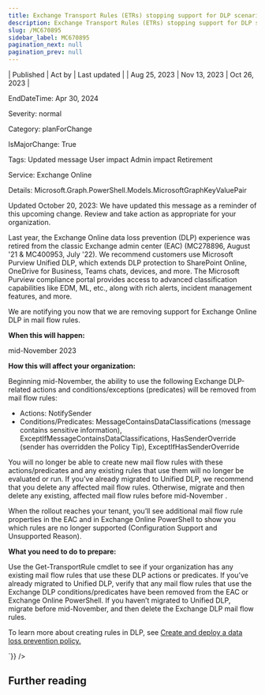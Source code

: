 ```yaml
---
title: Exchange Transport Rules (ETRs) stopping support for DLP scenarios
description: Exchange Transport Rules (ETRs) stopping support for DLP scenarios
slug: /MC670895
sidebar_label: MC670895
pagination_next: null
pagination_prev: null
---
```



| Published | Act by | Last updated |
| Aug 25, 2023 | Nov 13, 2023 | Oct 26, 2023 |

EndDateTime: Apr 30, 2024

Severity: normal

Category: planForChange

IsMajorChange: True

Tags: Updated message User impact Admin impact Retirement

Service: Exchange Online

Details: Microsoft.Graph.PowerShell.Models.MicrosoftGraphKeyValuePair

<div dangerouslySetInnerHTML={{__html:`
<p>Updated October 20, 2023: We have updated this message as a reminder of this upcoming change. Review and take action as appropriate for your organization.</p><p>Last year, the Exchange Online data loss prevention (DLP) experience was retired from the classic Exchange admin center (EAC) (MC278896, August '21 &amp; MC400953, July '22). We recommend customers use Microsoft Purview Unified DLP, which extends DLP protection to SharePoint Online, OneDrive for Business, Teams chats, devices, and more. The Microsoft Purview compliance portal provides access to advanced classification capabilities like EDM, ML, etc., along with rich alerts, incident management features, and more. 
</p><p>We are notifying you now that we are removing support for Exchange Online DLP in mail flow rules.
</p><p><b>When this will happen:</b></p><p>mid-November 2023</p><p><b>How this will affect your organization:</b>
</p><p>Beginning mid-November, the ability to use the following Exchange DLP-related actions and conditions/exceptions (predicates) will be removed from mail flow rules:
</p><ul><li>Actions: NotifySender
</li><li>Conditions/Predicates: MessageContainsDataClassifications (message contains sensitive information), ExceptIfMessageContainsDataClassifications, HasSenderOverride (sender has overridden the Policy Tip), ExceptIfHasSenderOverride
</li></ul><p>You will no longer be able to create new mail flow rules with these actions/predicates and any existing rules that use them will no longer be evaluated or run. If you’ve already migrated to Unified DLP, we recommend that you delete any affected mail flow rules. Otherwise, migrate and then delete any existing, affected mail flow rules before mid-November .
</p><p>When the rollout reaches your tenant, you’ll see additional mail flow rule properties in the EAC and in Exchange Online PowerShell to show you which rules are no longer supported (Configuration Support and Unsupported Reason).
</p><p><b>What you need to do to prepare:</b>
</p><p>Use the Get-TransportRule cmdlet to see if your organization has any existing mail flow rules that use these DLP actions or predicates. If you’ve already migrated to Unified DLP, verify that any mail flow rules that use the Exchange DLP conditions/predicates have been removed from the EAC or Exchange Online PowerShell. If you haven’t migrated to Unified DLP, migrate before mid-November, and then delete the Exchange DLP mail flow rules.
</p><p>To learn more about creating rules in DLP,  see <a href="https://learn.microsoft.com/purview/dlp-create-deploy-policy" target="_blank">Create and deploy a data loss prevention policy.</a></p>
`}} />

## Further reading
